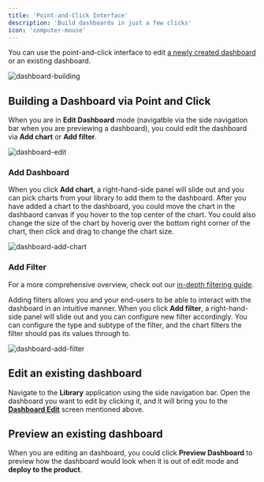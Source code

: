 ```yaml
---
title: 'Point-and-Click Interface'
description: 'Build dashboards in just a few clicks'
icon: 'computer-mouse'
---
```


You can use the point-and-click interface to edit [a newly created dashboard](/dashboards/create-dashboard) or an existing dashboard.

![dashboard-building](/images/dashboards/dashboard-building.png)

## Building a Dashboard via Point and Click
When you are in **Edit Dashboard** mode (navigatble via the side navigation bar when you are previewing a dashboard), 
you could edit the dashboard via **Add chart** or **Add filter**.

![dashboard-edit](/images/dashboards/dashboard-edit.png)

### Add Dashboard
When you click **Add chart**, a right-hand-side panel will slide out and you can pick charts from your library to add them to the dashboard.
After you have added a chart to the dashboard, you could move the chart in the dashbaord canvas if you hover to the top center of the chart. 
You could also change the size of the chart by hoverig over the bottom right corner of the chart, then click and drag to change the chart size. 

![dashboard-add-chart](/images/dashboards/dashboard-add-chart.png)

### Add Filter

For a more comprehensive overview, check out our [in-depth filtering guide](/dashboards/filters-in-depth).

Adding filters allows you and your end-users to be able to interact with the dashboard in an intuitive manner. When you click **Add filter**, 
a right-hand-side panel will slide out and you can configure new filter accordingly. You can configure the type and subtype of the filter, 
and the chart filters the filter should pas its values through to.

![dashboard-add-filter](/images/dashboards/dashboard-add-filter.png)

## Edit an existing dashboard
Navigate to the **Library** application using the side navigation bar. Open the dashboard you want to edit by clicking it, and it will bring you to the
[**Dashboard Edit**](/dashboards/point-and-click-interface#building-a-dashboard-via-point-and-click) screen mentioned above.

## Preview an existing dashboard
When you are editing an dashboard, you could click **Preview Dashboard** to preview how the dashboard would look when it is out of edit mode 
and **deploy to the product**.
